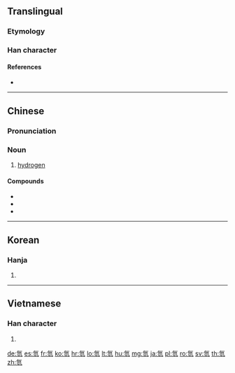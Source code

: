 {{also|氢}}
==Translingual==

===Etymology===
{{Han compound|气|輕|t1=gas|t2=light, of low density}}

===Han character===
{{Han char|rn=84|rad=气|as=07|sn=11|four=80117|canj=ONMVM|ids=⿹气巠}}

====References====
* {{Han ref|kx=0600.011|dkj=17068|hdz=32013.010|uh=6C2B|ud=27691|bh=B242|bd=45634}}

----

==Chinese==
{{zh-forms|s=氢}}

===Pronunciation===
{{zh-pron
|m=qīng
|c=hing1
|h=pfs=khîn
|mn=kheng/khin
|md=kĭng
|mc=
|oc=
|ma=
|cat=n
}}

===Noun===
{{zh-noun|t|pin=qīng|pint=qing1|tra=氫|sim=氢}}

# [[hydrogen]]

====Compounds====
* {{zh-l|氫彈}}
* {{zh-l|氫化物}}
* {{zh-l|氫氣}}

{{zh-cat|Chemical elements}}

----

==Korean==

===Hanja===
{{ko-hanja|hangeul=경|eumhun=|rv=gyeong|mr=kyŏng|y=kyeng}}

# {{defn|lang=ko|sort=气07}}

----

==Vietnamese==

===Han character===
{{vi-hantu|[[khinh]]|rs=气07}}

# {{defn|lang=vi|sort=气07}}

[[de:氫]]
[[es:氫]]
[[fr:氫]]
[[ko:氫]]
[[hr:氫]]
[[lo:氫]]
[[lt:氫]]
[[hu:氫]]
[[mg:氫]]
[[ja:氫]]
[[pl:氫]]
[[ro:氫]]
[[sv:氫]]
[[th:氫]]
[[zh:氫]]